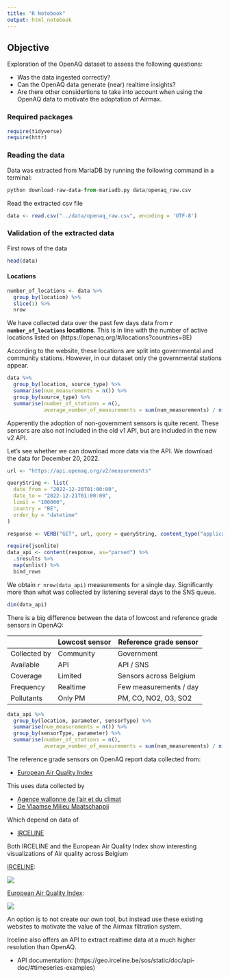 ```yaml
---
title: "R Notebook"
output: html_notebook
---
```


## Objective

Exploration of the OpenAQ dataset to assess the following questions:

- Was the data ingested correctly?
- Can the OpenAQ data generate (near) realtime insights?
- Are there other considertions to take into account when using the OpenAQ data
  to motivate the adoptation of Airmax.

### Required packages

```r
require(tidyverse)
require(httr)
``` 

### Reading the data

Data was extracted from MariaDB by running the following command in a terminal:

```python
python download-raw-data-from-mariadb.py data/openaq_raw.csv
```

Read the extracted csv file

```r
data <- read.csv("../data/openaq_raw.csv", encoding = 'UTF-8')
```

### Validation of the extracted data

First rows of the data
```r
head(data)
```
#### Locations
```r
number_of_locations <- data %>% 
  group_by(location) %>%
  slice(1) %>%
  nrow
```

We have collected data over the past few days data from **`r number_of_locations` locations**. This is in line with the number of active locations listed on (https://openaq.org/#/locations?countries=BE)

According to the website, these locations are split into governmental and community stations. However, in our dataset only the governmental stations appear.

```r
data %>%
  group_by(location, source_type) %>%
  summarise(num_measurements = n()) %>%
  group_by(source_type) %>%
  summarise(number_of_stations = n(),
            average_number_of_measurements = sum(num_measurements) / n())
```
Apperently the adoption of non-government sensors is quite recent. These sensors
are also not included in the old v1 API, but are included in the new v2 API.

Let's see whether we can download more data via the API. We download the data for December 20, 2022.
```r
url <- "https://api.openaq.org/v2/measurements"

queryString <- list(
  date_from = "2022-12-20T01:00:00",
  date_to = "2022-12-21T01:00:00",
  limit = "100000",
  country = "BE",
  order_by = "datetime"
)

response <- VERB("GET", url, query = queryString, content_type("application/octet-stream"), accept("application/json"))
```

```r
require(jsonlite)
data_api <- content(response, as="parsed") %>%
  .$results %>%
  map(unlist) %>%
  bind_rows 
```

We obtain `r nrow(data_api)` measurements for a single day. Significantly more than what was collected by listening several days to the SNS queue.

```r
dim(data_api)
```

There is a big difference between the data of lowcost and reference grade sensors in OpenAQ:

|             | Lowcost sensor  | Reference grade sensor |
| ----------- | -----------     | ----------- |
| Collected by| Community       | Government |
| Available   | API             | API / SNS |
| Coverage    | Limited         | Sensors across Belgium |
| Frequency   | Realtime        | Few measurements / day |
| Pollutants  | Only PM         | PM, CO, NO2, O3, SO2 |


```r
data_api %>%
  group_by(location, parameter, sensorType) %>%
  summarise(num_measurements = n()) %>%
  group_by(sensorType, parameter) %>%
  summarise(number_of_stations = n(),
            average_number_of_measurements = sum(num_measurements) / n())

```

The reference grade sensors on OpenAQ report data collected from:

- [European Air Quality Index](https://www.eea.europa.eu/themes/air/air-quality-index/index)

This uses data collected by 

- [Agence wallonne de l'air et du climat](https://awac.be/)
- [De Vlaamse Milieu Maatschappij](https://www.vmm.be/)

Which depend on data of

- [IRCELINE](https://irceline.be/en)

Both IRCELINE and the European Air Quality Index show interesting visualizations of Air quality across Belgium

[IRCELINE](https://irceline.be/en/air-quality/measurements):

![](images/irceline.png)

[European Air Quality Index](https://airindex.eea.europa.eu/Map/AQI/Viewer/):

![](images/airindex.png)

An option is to not create our own tool, but instead use these existing websites to motivate the value of the Airmax filtration system.

Irceline also offers an API to extract realtime data at a much higher resolution than OpenAQ.

- API documentation: (https://geo.irceline.be/sos/static/doc/api-doc/#timeseries-examples)


